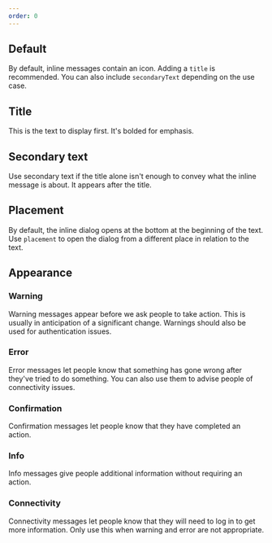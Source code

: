```yaml
---
order: 0
---
```



## Default

By default, inline messages contain an icon. Adding a `title` is recommended. You can also include `secondaryText` depending on the use case.

<Example
  Component={InlineMessageDefault}
  packageName="@atlaskit/inline-message"
/>

## Title

This is the text to display first. It's bolded for emphasis.

<Example
  Component={InlineMessageTitle}
  packageName="@atlaskit/inline-message"
/>

## Secondary text

Use secondary text if the title alone isn't enough to convey what the inline message is about. It appears after the title.

<Example
  Component={InlineMessageSecondaryText}
  packageName="@atlaskit/inline-message"
/>

## Placement

By default, the inline dialog opens at the bottom at the beginning of the text. Use `placement` to open the dialog from a different place in relation to the text.

<Example
  Component={InlineMessagePlacement}
  packageName="@atlaskit/inline-message"
/>

## Appearance

### Warning

Warning messages appear before we ask people to take action. This is usually in anticipation of a significant change. Warnings should also be used for authentication issues.

<Example
  Component={InlineMessageWarning}
  packageName="@atlaskit/inline-message"
/>

### Error

Error messages let people know that something has gone wrong after they've tried to do something. You can also use them to advise people of connectivity issues.

<Example
  Component={InlineMessageError}
  packageName="@atlaskit/inline-message"
/>

### Confirmation

Confirmation messages let people know that they have completed an action.

<Example
  Component={InlineMessageConfirmation}
  packageName="@atlaskit/inline-message"
/>

### Info

Info messages give people additional information without requiring an action.

<Example Component={InlineMessageInfo} packageName="@atlaskit/inline-message" />

### Connectivity

Connectivity messages let people know that they will need to log in to get more information. Only use this when warning and error are not appropriate.

<Example
  Component={InlineMessageConnectivity}
  packageName="@atlaskit/inline-message"
/>

